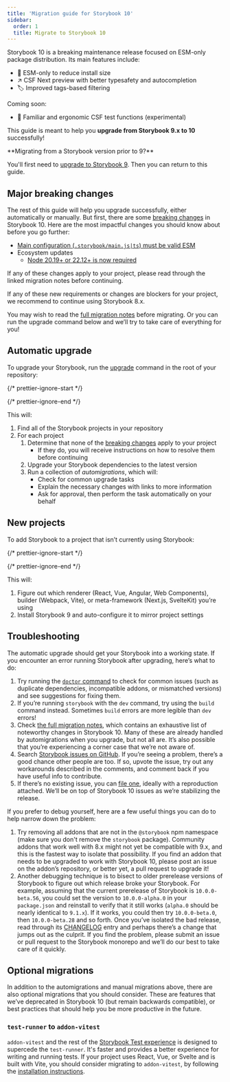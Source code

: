 ```yaml
---
title: 'Migration guide for Storybook 10'
sidebar:
  order: 1
  title: Migrate to Storybook 10
---
```


[full-migration-notes]: https://github.com/storybookjs/storybook/blob/next/MIGRATION.md#from-version-9x-to-1000

Storybook 10 is a breaking maintenance release focused on ESM-only package distribution. Its main features include:

- 💎 ESM-only to reduce install size
- ↗️ CSF Next preview with better typesafety and autocompletion
- 🏷 Improved tags-based filtering

Coming soon:

- 🧪 Familiar and ergonomic CSF test functions (experimental)

This guide is meant to help you **upgrade from Storybook 9.x to 10** successfully!

<Callout variant="info">
  **Migrating from a Storybook version prior to 9?**

  You'll first need to [upgrade to Storybook 9](./migration-guide-from-older-version.mdx). Then you can return to this guide.
</Callout>

## Major breaking changes

The rest of this guide will help you upgrade successfully, either automatically or manually. But first, there are some [breaking changes][full-migration-notes] in Storybook 10. Here are the most impactful changes you should know about before you go further:

* [Main configuration (`.storybook/main.js|ts`) must be valid ESM](https://github.com/storybookjs/storybook/blob/next/MIGRATION.md#the-storybookmain-file-must-be-valid-esm)
* Ecosystem updates
  * [Node 20.19+ or 22.12+ is now required](https://github.com/storybookjs/storybook/blob/next/MIGRATION.md#nodejs-2019-or-2212-required)

If any of these changes apply to your project, please read through the linked migration notes before continuing.

If any of these new requirements or changes are blockers for your project, we recommend to continue using Storybook 8.x.

You may wish to read the [full migration notes][full-migration-notes] before migrating. Or you can run the upgrade command below and we’ll try to take care of everything for you!

## Automatic upgrade

To upgrade your Storybook, run the [upgrade](./upgrading.mdx) command in the root of your repository:

{/* prettier-ignore-start */}

<CodeSnippets path="storybook-upgrade.md" />

{/* prettier-ignore-end */}

This will:

1. Find all of the Storybook projects in your repository
2. For each project
   1. Determine that none of the [breaking changes](#major-breaking-changes) apply to your project
      * If they do, you will receive instructions on how to resolve them before continuing
   2. Upgrade your Storybook dependencies to the latest version
   3. Run a collection of *automigrations*, which will:
      * Check for common upgrade tasks
      * Explain the necessary changes with links to more information
      * Ask for approval, then perform the task automatically on your behalf

## New projects

To add Storybook to a project that isn’t currently using Storybook:

{/* prettier-ignore-start */}

<CodeSnippets path="create-command.md" />

{/* prettier-ignore-end */}

This will:

1. Figure out which renderer (React, Vue, Angular, Web Components), builder (Webpack, Vite), or meta-framework (Next.js, SvelteKit) you’re using
2. Install Storybook 9 and auto-configure it to mirror project settings

## Troubleshooting

The automatic upgrade should get your Storybook into a working state. If you encounter an error running Storybook after upgrading, here’s what to do:

1. Try running the [`doctor` command](../api/cli-options.mdx#doctor) to check for common issues (such as duplicate dependencies, incompatible addons, or mismatched versions) and see suggestions for fixing them.
2. If you’re running `storybook` with the `dev` command, try using the `build` command instead. Sometimes `build` errors are more legible than `dev` errors!
3. Check [the full migration notes][full-migration-notes], which contains an exhaustive list of noteworthy changes in Storybook 10. Many of these are already handled by automigrations when you upgrade, but not all are. It’s also possible that you’re experiencing a corner case that we’re not aware of.
4. Search [Storybook issues on GitHub](https://github.com/storybookjs/storybook/issues). If you’re seeing a problem, there’s a good chance other people are too. If so, upvote the issue, try out any workarounds described in the comments, and comment back if you have useful info to contribute.
5. If there’s no existing issue, you can [file one](https://github.com/storybookjs/storybook/issues/new/choose), ideally with a reproduction attached. We’ll be on top of Storybook 10 issues as we’re stabilizing the release.

If you prefer to debug yourself, here are a few useful things you can do to help narrow down the problem:

1. Try removing all addons that are not in the `@storybook` npm namespace (make sure you don't remove the `storybook` package). Community addons that work well with 8.x might not yet be compatible with 9.x, and this is the fastest way to isolate that possibility. If you find an addon that needs to be upgraded to work with Storybook 10, please post an issue on the addon’s repository, or better yet, a pull request to upgrade it!
2. Another debugging technique is to bisect to older prerelease versions of Storybook to figure out which release broke your Storybook. For example, assuming that the current prerelease of Storybook is `10.0.0-beta.56`, you could set the version to `10.0.0-alpha.0` in your `package.json` and reinstall to verify that it still works (`alpha.0` should be nearly identical to `9.1.x`). If it works, you could then try `10.0.0-beta.0`, then `10.0.0-beta.28` and so forth. Once you’ve isolated the bad release, read through its [CHANGELOG](https://github.com/storybookjs/storybook/blob/next/CHANGELOG.prerelease.md) entry and perhaps there’s a change that jumps out as the culprit. If you find the problem, please submit an issue or pull request to the Storybook monorepo and we’ll do our best to take care of it quickly.

## Optional migrations

In addition to the automigrations and manual migrations above, there are also optional migrations that you should consider. These are features that we’ve deprecated in Storybook 10 (but remain backwards compatible), or best practices that should help you be more productive in the future.

### `test-runner` to `addon-vitest`

`addon-vitest` and the rest of the [Storybook Test experience](https://storybook.js.org/blog/storybook-test-sneak-peek/) is designed to supercede the `test-runner`. It's faster and provides a better experience for writing and running tests. If your project uses React, Vue, or Svelte and is built with Vite, you should consider migrating to `addon-vitest`, by following the [installation instructions](../writing-tests/integrations/vitest-addon.mdx#automatic-setup).
